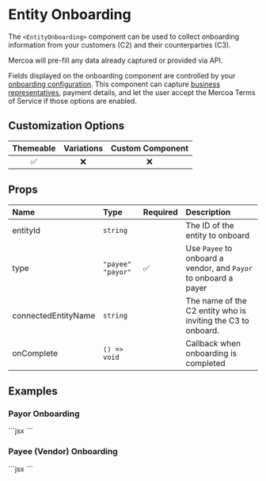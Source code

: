 
# Entity Onboarding

The `<EntityOnboarding>` component can be used to collect onboarding information from your customers (C2) and their counterparties (C3).

Mercoa will pre-fill any data already captured or provided via API.

Fields displayed on the onboarding component are controlled by your [onboarding configuration](https://mercoa.com/dashboard/developers#customizations). This component can capture [business representatives](https://docs.mercoa.com/concepts/business-representatives), payment details, and let the user accept the Mercoa Terms of Service if those options are enabled.

## Customization Options

| Themeable | Variations | Custom Component |
| :-------: | :--------: | :--------------: |
|    ✅     |     ❌     |        ❌        |


## Props

| Name                | Type                | Required | Description                                                      |
| :-------------------| :-------------------| :--------| :----------------------------------------------------------------|
| entityId            | `string`            |          | The ID of the entity to onboard                                  |
| type                | `"payee"` `"payor"` | ✅       | Use `Payee` to onboard a vendor, and `Payor` to onboard a payer  |
| connectedEntityName | `string`            |          | The name of the C2 entity who is inviting the C3 to onboard.     |
| onComplete          | `() => void`        |          | Callback when onboarding is completed                            |


## Examples

### Payor Onboarding

<ComponentContainer>
  <EntityOnboarding entityId={payerEntity.id} type="payor" />
  ```jsx
<EntityOnboarding entityId="ent_12345" type="payor" />
  ```
</ComponentContainer>

### Payee (Vendor) Onboarding

<ComponentContainer>
  <EntityOnboarding entityId={payerEntity.id} type="payee" connectedEntityName="<CUSTOMER NAME>" />
  ```jsx
<EntityOnboarding entityId="ent_12345" type="payee" connectedEntityName="<CUSTOMER NAME>" />
  ```
</ComponentContainer>